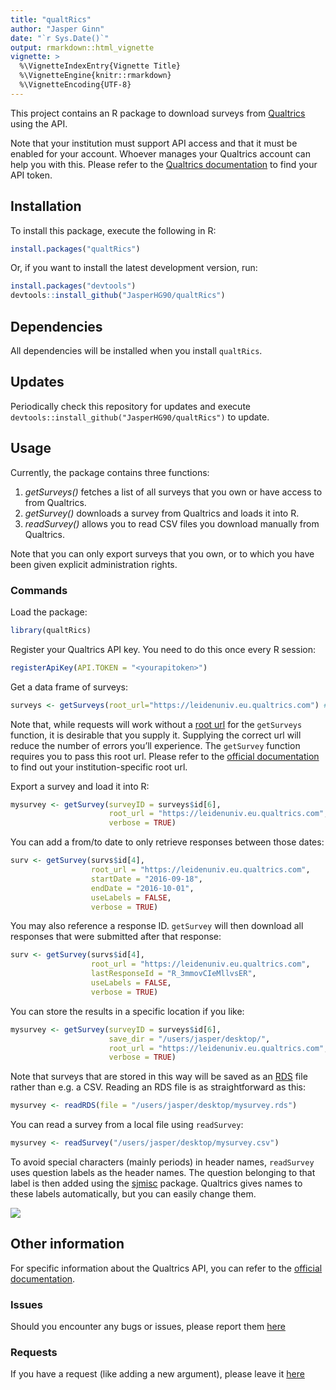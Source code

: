 ```yaml
---
title: "qualtRics"
author: "Jasper Ginn"
date: "`r Sys.Date()`"
output: rmarkdown::html_vignette
vignette: >
  %\VignetteIndexEntry{Vignette Title}
  %\VignetteEngine{knitr::rmarkdown}
  %\VignetteEncoding{UTF-8}
---
```


This project contains an R package to download surveys from  [Qualtrics](https://www.qualtrics.com/) using the API. 

Note that your institution must support API access and that it must be enabled for your account. Whoever manages your Qualtrics account can help you with this. Please refer to the [Qualtrics documentation](https://api.qualtrics.com/docs/authentication) to find your API token.

## Installation

To install this package, execute the following in R:

```r
install.packages("qualtRics")
```

Or, if you want to install the latest development version, run:

```r
install.packages("devtools")
devtools::install_github("JasperHG90/qualtRics")
```

## Dependencies

All dependencies will be installed when you install `qualtRics`.

## Updates

Periodically check this repository for updates and execute `devtools::install_github("JasperHG90/qualtRics")` to update.

## Usage

Currently, the package contains three functions:

  1. *getSurveys()* fetches a list of all surveys that you own or have access to from Qualtrics.
  2. *getSurvey()* downloads a survey from Qualtrics and loads it into R.
  3. *readSurvey()* allows you to read CSV files you download manually from Qualtrics.

Note that you can only export surveys that you own, or to which you have been given explicit administration rights.

### Commands

Load the package:

```r
library(qualtRics)
```

Register your Qualtrics API key. You need to do this once every R session:

```r
registerApiKey(API.TOKEN = "<yourapitoken>")
```

Get a data frame of surveys:

```r
surveys <- getSurveys(root_url="https://leidenuniv.eu.qualtrics.com") # URL is for my own institution
```

Note that, while requests will work without a [root url](https://api.qualtrics.com/docs/root-url) for the `getSurveys` function, it is desirable that you supply it. Supplying the correct url will reduce the number of errors you'll experience. The `getSurvey` function requires you to pass this root url. Please refer to the [official documentation](https://api.qualtrics.com/docs/root-url) to find out your institution-specific root url.

Export a survey and load it into R:

```r
mysurvey <- getSurvey(surveyID = surveys$id[6], 
                      root_url = "https://leidenuniv.eu.qualtrics.com", 
                      verbose = TRUE)
```

You can add a from/to date to only retrieve responses between those dates:

```r
surv <- getSurvey(survs$id[4],
                  root_url = "https://leidenuniv.eu.qualtrics.com",
                  startDate = "2016-09-18",
                  endDate = "2016-10-01",
                  useLabels = FALSE,
                  verbose = TRUE)
```

You may also reference a response ID. `getSurvey` will then download all responses that were submitted after that response:

```r
surv <- getSurvey(survs$id[4],
                  root_url = "https://leidenuniv.eu.qualtrics.com",
                  lastResponseId = "R_3mmovCIeMllvsER",
                  useLabels = FALSE,
                  verbose = TRUE)
```

You can store the results in a specific location if you like:

```r
mysurvey <- getSurvey(surveyID = surveys$id[6], 
                      save_dir = "/users/jasper/desktop/", 
                      root_url = "https://leidenuniv.eu.qualtrics.com", 
                      verbose = TRUE)
```

Note that surveys that are stored in this way will be saved as an [RDS](https://stat.ethz.ch/R-manual/R-devel/library/base/html/readRDS.html) file rather than e.g. a CSV. Reading an RDS file is as straightforward as this:

```r
mysurvey <- readRDS(file = "/users/jasper/desktop/mysurvey.rds")
```

You can read a survey from a local file using `readSurvey`:

```r
mysurvey <- readSurvey("/users/jasper/desktop/mysurvey.csv")
```

To avoid special characters (mainly periods) in header names, `readSurvey` uses question labels as the header names. The question belonging to that label is then added using the [sjmisc](https://cran.r-project.org/web/packages/sjmisc/index.html) package. Qualtrics gives names to these labels automatically, but you can easily change them.

![](qualtricsdf.png)

## Other information

For specific information about the Qualtrics API, you can refer to the [official documentation](https://api.qualtrics.com/docs/overview).

### Issues

Should you encounter any bugs or issues, please report them [here](https://github.com/JasperHG90/qualtRics/issues)

### Requests

If you have a request (like adding a new argument), please leave it [here](https://github.com/JasperHG90/qualtRics/issues)
